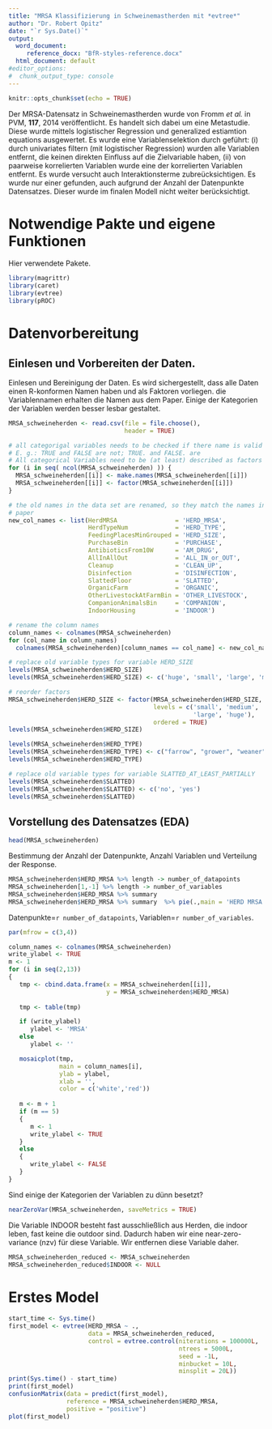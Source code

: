 ---
title: "MRSA Klassifizierung in Schweinemastherden mit *evtree*"
author: "Dr. Robert Opitz"
date: "`r Sys.Date()`"
output:
  word_document:
     reference_docx: "BfR-styles-reference.docx"
  html_document: default
#editor_options:
#  chunk_output_type: console
---

```{r setup, include=FALSE}
knitr::opts_chunk$set(echo = TRUE)
```

Der MRSA-Datensatz in Schweinemastherden wurde von Fromm *et al.* in PVM, **117**, 2014 veröffentlicht. Es handelt sich dabei um eine Metastudie. Diese wurde mittels logistischer Regression und generalized estiamtion equations ausgewertet. Es wurde eine Variablenselektion durch geführt: (i) durch univariates filtern (mit logistischer Regression) wurden alle Variablen entfernt, die keinen direkten Einfluss auf die Zielvariable haben, (ii) von paarweise korrelierten Variablen wurde eine der korrelierten Variablen entfernt. Es wurde versucht auch Interaktionsterme zubreücksichtigen. Es wurde nur einer gefunden, auch aufgrund der Anzahl der Datenpunkte Datensatzes. Dieser wurde im finalen Modell nicht weiter berücksichtigt.

# Notwendige Pakte und eigene Funktionen

Hier verwendete Pakete.
```{r libraries, warning=FALSE, message=FALSE}
library(magrittr)
library(caret)
library(evtree)
library(pROC)
```

# Datenvorbereitung

## Einlesen und Vorbereiten der Daten.

Einlesen und Bereinigung der Daten. Es wird sichergestellt, dass alle Daten einen R-konformen Namen haben und als Faktoren vorliegen. die Variablennamen erhalten die Namen aus dem Paper.
Einige der Kategorien der Variablen werden besser lesbar gestaltet.

```{r read_data}
MRSA_schweineherden <- read.csv(file = file.choose(),
                                header = TRUE)

# all categorigal variables needs to be checked if there name is valid in R
# E. g.: TRUE and FALSE are not; TRUE. and FALSE. are
# All categorical Variables need to be (at least) described as factors
for (i in seq( ncol(MRSA_schweineherden) )) {
  MRSA_schweineherden[[i]] <- make.names(MRSA_schweineherden[[i]])
  MRSA_schweineherden[[i]] <- factor(MRSA_schweineherden[[i]])
}

# the old names in the data set are renamed, so they match the names in the 
# paper
new_col_names <- list(HerdMRSA                = 'HERD_MRSA',
                      HerdTypeNum             = 'HERD_TYPE',
                      FeedingPlacesMinGrouped = 'HERD_SIZE',
                      PurchaseBin             = 'PURCHASE',
                      AntibioticsFrom10W      = 'AM_DRUG',
                      AllInAllOut             = 'ALL_IN_or_OUT',
                      Cleanup                 = 'CLEAN_UP',
                      Disinfection            = 'DISINFECTION',
                      SlattedFloor            = 'SLATTED',
                      OrganicFarm             = 'ORGANIC',
                      OtherLivestockAtFarmBin = 'OTHER_LIVESTOCK',
                      CompanionAnimalsBin     = 'COMPANION',
                      IndoorHousing           = 'INDOOR')

# rename the column names
column_names <- colnames(MRSA_schweineherden)
for (col_name in column_names)
  colnames(MRSA_schweineherden)[column_names == col_name] <- new_col_names[[col_name]]

# replace old variable types for variable HERD_SIZE
levels(MRSA_schweineherden$HERD_SIZE)
levels(MRSA_schweineherden$HERD_SIZE) <- c('huge', 'small', 'large', 'medium')

# reorder factors
MRSA_schweineherden$HERD_SIZE <- factor(MRSA_schweineherden$HERD_SIZE, 
                                        levels = c('small', 'medium', 
                                                   'large', 'huge'),
                                        ordered = TRUE)
levels(MRSA_schweineherden$HERD_SIZE)

levels(MRSA_schweineherden$HERD_TYPE)
levels(MRSA_schweineherden$HERD_TYPE) <- c("farrow", "grower", "weaner")
levels(MRSA_schweineherden$HERD_TYPE)

# replace old variable types for variable SLATTED_AT_LEAST_PARTIALLY
levels(MRSA_schweineherden$SLATTED)
levels(MRSA_schweineherden$SLATTED) <- c('no', 'yes')
levels(MRSA_schweineherden$SLATTED)
```

## Vorstellung des Datensatzes (EDA)

```{r print_head}
head(MRSA_schweineherden)
```

Bestimmung der Anzahl der Datenpunkte, Anzahl Variablen und Verteilung der Response.

```{r print_EDA}
MRSA_schweineherden$HERD_MRSA %>% length -> number_of_datapoints
MRSA_schweineherden[1,-1] %>% length -> number_of_variables
MRSA_schweineherden$HERD_MRSA %>% summary
MRSA_schweineherden$HERD_MRSA %>% summary  %>% pie(.,main = 'HERD MRSA')
```

Datenpunkte=`r number_of_datapoints`, Variablen=`r number_of_variables`.

```{r mosaic_plot, echo=FALSE}
par(mfrow = c(3,4))

column_names <- colnames(MRSA_schweineherden)
write_ylabel <- TRUE
m <- 1
for (i in seq(2,13)) 
{
   tmp <- cbind.data.frame(x = MRSA_schweineherden[[i]],
                           y = MRSA_schweineherden$HERD_MRSA)
   
   tmp <- table(tmp)

   if (write_ylabel)
      ylabel <- 'MRSA'
   else
      ylabel <- ''

   mosaicplot(tmp,
              main = column_names[i],
              ylab = ylabel,
              xlab = '',
              color = c('white','red'))
   
   m <- m + 1
   if (m == 5)
   {
      m <- 1
      write_ylabel <- TRUE
   }
   else
   {
      write_ylabel <- FALSE
   }
}
```

Sind einige der Kategorien der Variablen zu dünn besetzt?

```{r near zero Variance}
nearZeroVar(MRSA_schweineherden, saveMetrics = TRUE)
```

Die Variable INDOOR besteht fast ausschließlich aus Herden, die indoor leben, fast keine die outdoor sind. Dadurch haben wir eine near-zero-variance (nzv) für diese Variable. Wir entfernen diese Variable daher.

```{r remove Indoor}
MRSA_schweineherden_reduced <- MRSA_schweineherden
MRSA_schweineherden_reduced$INDOOR <- NULL
```

# Erstes Model

```{r first model}
start_time <- Sys.time()
first_model <- evtree(HERD_MRSA ~ .,
                      data = MRSA_schweineherden_reduced,
                      control = evtree.control(niterations = 100000L,
                                               ntrees = 5000L,
                                               seed = -1L,
                                               minbucket = 10L,
                                               minsplit = 20L))
print(Sys.time() - start_time)
print(first_model)
confusionMatrix(data = predict(first_model), 
                reference = MRSA_schweineherden$HERD_MRSA,
                positive = "positive")
plot(first_model)
```

